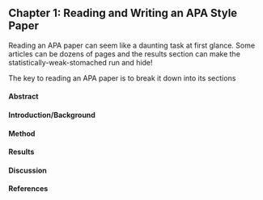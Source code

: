 ## Chapter 1: Reading and Writing an APA Style Paper

Reading an APA paper can seem like a daunting task at first glance. Some articles can be dozens of pages and the results section can make the statistically-weak-stomached run and hide!

The key to reading an APA paper is to break it down into its sections

#### Abstract

#### Introduction/Background

#### Method

#### Results

#### Discussion

#### References

